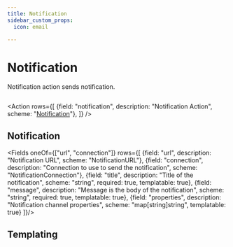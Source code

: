 ```yaml
---
title: Notification
sidebar_custom_props:
  icon: email

---
```


<!-- Source: modules/mission-control/api/v1/playbook_actions.go:87#NotificationAction -->

# <Icon name="bell-dark"/> Notification

Notification action sends notification.

```yaml title="notify-deployment-restarts.yaml" file=<rootDir>/modules/mission-control/fixtures/playbooks/notification-playbook.yaml
```

<Action rows={[
    {field: "notification", description: "Notification Action", scheme: "[Notification](#notification)"},
]} />

## Notification

<Fields oneOf={["url", "connection"]} rows={[
    {field: "url", description: "Notification URL", scheme: "NotificationURL"},
    {field: "connection", description: "Connection to use to send the notification", scheme: "NotificationConnection"},
    {field: "title", description: "Title of the notification", scheme: "string", required: true, templatable: true},
    {field: "message", description: "Message is the body of the notification", scheme: "string", required: true, templatable: true},
    {field: "properties", description: "Notification channel properties", scheme: "map[string]string", templatable: true}
]}/>


## Templating

<Templating/>
